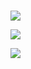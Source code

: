 

<br />

<Row>


<Column colLg={4} colMd={4} noGutterMdLeft>
<ArticleCard
    color="dark"
    title="Getting Started"
    subTitle="Read the Getting Started guide to provision an environment and/or get your first app running"
    href="/getting-started"
    >

![](resources/images/hacktoberfest.png)

</ArticleCard>

</Column>

<Column colLg={4} colMd={4} noGutterMdLeft>
<ArticleCard
    color="dark"
    title="Tool Guides"
    subTitle="Read through the guides to understand the components of the SDLC"
    href="/admin/overview"
    >

![](resources/images/v10.7-release.png)

</ArticleCard>
</Column>
<Column colLg={4} colMd={4} noGutterMdLeft>
<ArticleCard
    color="dark"
    title="Starter Kits"
    subTitle="Get some code to get you started"
    href="/starterkits"
    >

![](/resources/images/because-colors.png)

</ArticleCard>
</Column>
</Row>
